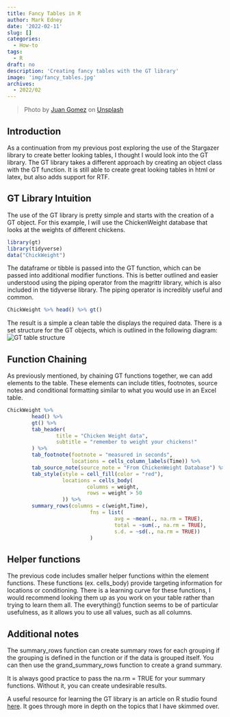```yaml
---
title: Fancy Tables in R
author: Mark Edney
date: '2022-02-11'
slug: []
categories:
  - How-to
tags:
  - R
draft: no
description: 'Creating fancy tables with the GT library'
image: 'img/fancy_tables.jpg'
archives:
  - 2022/02
---
```

> Photo by [Juan Gomez](https://unsplash.com/@nosoylasonia?utm_source=unsplash&utm_medium=referral&utm_content=creditCopyText) on <a href="">[Unsplash](https://unsplash.com/s/photos/tables?utm_source=unsplash&utm_medium=referral&utm_content=creditCopyText)

## Introduction

As a continuation from my previous post exploring the use of the Stargazer library to create better looking tables, I thought I would look into the GT library. The GT library takes a different approach by creating an object class with the GT function. It is still able to create great looking tables in html or latex, but also adds support for RTF. 

## GT Library Intuition

The use of the GT library  is pretty simple and starts with the creation of a GT object. For this example, I will use the ChickenWeight database that looks at the weights of different chickens. 

```r

library(gt)
library(tidyverse)
data("ChickWeight")
```

The dataframe or tibble is passed into the GT function, which can be passed into additional modifier functions. This is better outlined and easier understood using the piping operator from the magrittr library, which is also included in the tidyverse library. The piping operator is incredibly useful and common.

```r
ChickWeight %>% head() %>% gt()
```
The result is a simple a clean table the displays the required data. There is a set structure for the GT objects, which is outlined in the following diagram:
![GT table structure](images/gt_parts_of_a_table.svg)

## Function Chaining

As previously mentioned, by chaining GT functions together, we can add elements to the table. These elements can include titles, footnotes, source notes and conditional formatting similar to what you would use in an Excel table. 

```r
ChickWeight %>%
        head() %>%
        gt() %>%
        tab_header(
                title = "Chicken Weight data", 
                subtitle = "remember to weight your chickens!"
        ) %>%
        tab_footnote(footnote = "measured in seconds",
                     locations = cells_column_labels(Time)) %>%
        tab_source_note(source_note = "From ChickenWeight Database") %>%
        tab_style(style = cell_fill(color = "red"),
                  locations = cells_body(
                          columns = weight,
                          rows = weight > 50
                  )) %>%
        summary_rows(columns = c(weight,Time),
                           fns = list(
                                   avg = ~mean(., na.rm = TRUE),
                                   total = ~sum(., na.rm = TRUE),
                                   s.d. = ~sd(., na.rm = TRUE))
                           )
```

## Helper functions

The previous code includes smaller helper functions within the element functions. These functions (ex. cells_body) provide targeting information for locations or conditioning. There is a learning curve for these functions, I would recommend looking them up as you work on your table rather than trying to learn them all. The everything() function seems to be of particular usefulness, as it allows you to use all values, such as all columns. 

## Additional notes

The summary_rows function can create summary rows for each grouping if the grouping is defined in the function or if the data is grouped itself. You can then use the grand_summary_rows function to create a grand summary. 

It is always good practice to pass the na.rm = TRUE for your summary functions. Without it, you can create undesirable results. 

A useful resource for learning the GT library is an article on R studio found [here](https://gt.rstudio.com/articles/intro-creating-gt-tables.html). It goes through more in depth on the topics that I have skimmed over. 